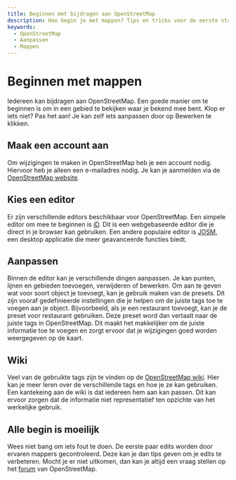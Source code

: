 ```yaml
---
title: Beginnen met bijdragen aan OpenStreetMap
description: Hoe begin je met mappen? Tips en tricks voor de eerste stappen. In dit artikel leggen we uit hoe je kan beginnen met mappen in OpenStreetMap.
keywords:
  - OpenStreetMap
  - Aanpassen
  - Mappen
---
```


# Beginnen met mappen

Iedereen kan bijdragen aan OpenStreetMap. Een goede manier om te
beginnen is om in een gebied te bekijken waar je bekend mee bent. Klop
er iets niet? Pas het aan! Je kan zelf iets aanpassen door op Bewerken
te klikken.

## Maak een account aan

Om wijzigingen te maken in OpenStreetMap heb je een account nodig. Hiervoor heb je alleen een e-mailadres nodig. Je kan je aanmelden via de [OpenStreetMap website](https://www.openstreetmap.org/user/new).

## Kies een editor

Er zijn verschillende editors beschikbaar voor OpenStreetMap. Een simpele editor om mee te beginnen is [iD](https://id.openstreetmap.org/). Dit is een webgebaseerde editor die je direct in je browser kan gebruiken. Een andere populaire editor is [JOSM](https://josm.openstreetmap.de/), een desktop applicatie die meer geavanceerde functies biedt.

## Aanpassen

Binnen de editor kan je verschillende dingen aanpassen. Je kan punten, lijnen en gebieden toevoegen, verwijderen of bewerken.
Om aan te geven wat voor soort object je toevoegt, kan je gebruik maken van de presets. Dit zijn vooraf gedefinieerde instellingen die je helpen om de juiste tags toe te voegen aan je object.
Bijvoorbeeld, als je een restaurant toevoegt, kan je de preset voor restaurant gebruiken.
Deze preset word dan vertaalt naar de juiste tags in OpenStreetMap. Dit maakt het makkelijker om de juiste informatie toe te voegen en zorgt ervoor dat je wijzigingen goed worden weergegeven op de kaart.

## Wiki

Veel van de gebruikte tags zijn te vinden op de [OpenStreetMap wiki](https://wiki.openstreetmap.org/wiki/Main_Page).
Hier kan je meer leren over de verschillende tags en hoe je ze kan gebruiken. Een kantekeing aan de wiki is dat iedereen hem aan kan passen.
Dit kan ervoor zorgen dat de informatie niet representatief ten opzichte van het werkelijke gebruik.

## Alle begin is moeilijk

Wees niet bang om iets fout te doen. De eerste paar edits worden door ervaren mappers gecontroleerd. 
Deze kan je dan tips geven om je edits te verbeteren. 
Mocht je er niet uitkomen, dan kan je altijd een vraag stellen op het [forum](https://community.openstreetmap.org/c/communities/nl/43) van OpenStreetMap.
